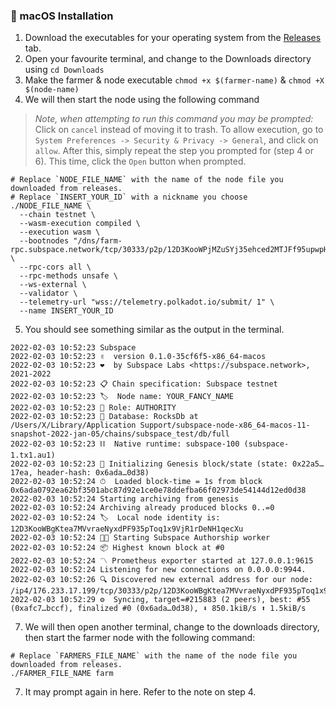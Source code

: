 ### 🍎 macOS Installation

1. Download the executables for your operating system from the [Releases](https://github.com/subspace/subspace/releases) tab.
2. Open your favourite terminal, and change to the Downloads directory using `cd Downloads`
3. Make the farmer & node executable  `chmod +x $(farmer-name)` & `chmod +X $(node-name)`
4. We will then start the node using the following command

> *Note, when attempting to run this command you may be prompted:* Click on `cancel` instead of moving it to trash.
To allow execution, go to `System Preferences -> Security & Privacy -> General`, and click on `allow`.
After this, simply repeat the step you prompted for (step 4 or 6). This time, click the `Open` button when prompted.

```
# Replace `NODE_FILE_NAME` with the name of the node file you downloaded from releases.
# Replace `INSERT_YOUR_ID` with a nickname you choose
./NODE_FILE_NAME \
  --chain testnet \
  --wasm-execution compiled \
  --execution wasm \
  --bootnodes "/dns/farm-rpc.subspace.network/tcp/30333/p2p/12D3KooWPjMZuSYj35ehced2MTJFf95upwpHKgKUrFRfHwohzJXr" \
  --rpc-cors all \
  --rpc-methods unsafe \
  --ws-external \
  --validator \
  --telemetry-url "wss://telemetry.polkadot.io/submit/ 1" \
  --name INSERT_YOUR_ID
```
5. You should see something similar as the output in the terminal.
```
2022-02-03 10:52:23 Subspace
2022-02-03 10:52:23 ✌️  version 0.1.0-35cf6f5-x86_64-macos
2022-02-03 10:52:23 ❤️  by Subspace Labs <https://subspace.network>, 2021-2022
2022-02-03 10:52:23 📋 Chain specification: Subspace testnet
2022-02-03 10:52:23 🏷  Node name: YOUR_FANCY_NAME
2022-02-03 10:52:23 👤 Role: AUTHORITY
2022-02-03 10:52:23 💾 Database: RocksDb at /Users/X/Library/Application Support/subspace-node-x86_64-macos-11-snapshot-2022-jan-05/chains/subspace_test/db/full
2022-02-03 10:52:23 ⛓  Native runtime: subspace-100 (subspace-1.tx1.au1)
2022-02-03 10:52:23 🔨 Initializing Genesis block/state (state: 0x22a5…17ea, header-hash: 0x6ada…0d38)
2022-02-03 10:52:24 ⏱  Loaded block-time = 1s from block 0x6ada0792ea62bf3501abc87d92e1ce0e78ddefba66f02973de54144d12ed0d38
2022-02-03 10:52:24 Starting archiving from genesis
2022-02-03 10:52:24 Archiving already produced blocks 0..=0
2022-02-03 10:52:24 🏷  Local node identity is: 12D3KooWBgKtea7MVvraeNyxdPF935pToq1x9VjR1rDeNH1qecXu
2022-02-03 10:52:24 🧑‍🌾 Starting Subspace Authorship worker
2022-02-03 10:52:24 📦 Highest known block at #0
2022-02-03 10:52:24 〽️ Prometheus exporter started at 127.0.0.1:9615
2022-02-03 10:52:24 Listening for new connections on 0.0.0.0:9944.
2022-02-03 10:52:26 🔍 Discovered new external address for our node: /ip4/176.233.17.199/tcp/30333/p2p/12D3KooWBgKtea7MVvraeNyxdPF935pToq1x9VjR1rDeNH1qecXu
2022-02-03 10:52:29 ⚙️  Syncing, target=#215883 (2 peers), best: #55 (0xafc7…bccf), finalized #0 (0x6ada…0d38), ⬇ 850.1kiB/s ⬆ 1.5kiB/s
```
7. We will then open another terminal, change to the downloads directory, then start the farmer node with the following command:
```
# Replace `FARMERS_FILE_NAME` with the name of the node file you downloaded from releases.
./FARMER_FILE_NAME farm
```
7. It may prompt again in here. Refer to the note on step 4.